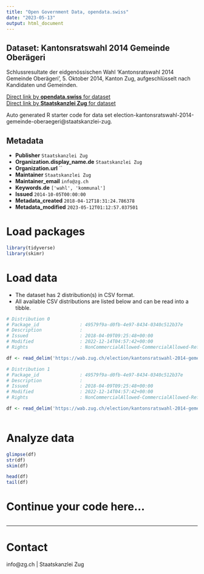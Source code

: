 ```yaml
---
title: "Open Government Data, opendata.swiss"
date: "2023-05-13"
output: html_document
---
```


## Dataset: Kantonsratswahl 2014 Gemeinde Oberägeri

Schlussresultate der eidgenössischen Wahl 'Kantonsratswahl 2014 Gemeinde Oberägeri', 5. Oktober 2014, Kanton Zug, aufgeschlüsselt nach Kandidaten und Gemeinden.

[Direct link by **opendata.swiss** for dataset](https://opendata.swiss/de/dataset/kantonsratswahl-2014-gemeinde-oberageri)<br>
[Direct link by **Staatskanzlei Zug** for dataset](https://wab.zug.ch/election/kantonsratswahl-2014-gemeinde-oberaegeri/data)

Auto generated R starter code for data set election-kantonsratswahl-2014-gemeinde-oberaegeri@staatskanzlei-zug.

## Metadata

- **Publisher** `Staatskanzlei Zug`
- **Organization.display_name.de** `Staatskanzlei Zug`
- **Organization.url** ``
- **Maintainer** `Staatskanzlei Zug`
- **Maintainer_email** `info@zg.ch`
- **Keywords.de** `['wahl', 'kommunal']`
- **Issued** `2014-10-05T00:00:00`
- **Metadata_created** `2018-04-12T18:31:24.786378`
- **Metadata_modified** `2023-05-12T01:12:57.037501`


# Load packages

```r

library(tidyverse)
library(skimr)

```

# Load data

-   The dataset has 2 distribution(s) in CSV format.
-   All available CSV distributions are listed below and can be read into a tibble.

```r

# Distribution 0
# Package_id               : 49579f9a-d0fb-4e97-8434-0340c512b37e
# Description              : 
# Issued                   : 2018-04-09T09:25:48+00:00
# Modified                 : 2022-12-14T04:57:42+00:00
# Rights                   : NonCommercialAllowed-CommercialAllowed-ReferenceRequired

df <- read_delim('https://wab.zug.ch/election/kantonsratswahl-2014-gemeinde-oberaegeri/data-csv')

# Distribution 1
# Package_id               : 49579f9a-d0fb-4e97-8434-0340c512b37e
# Description              : 
# Issued                   : 2018-04-09T09:25:48+00:00
# Modified                 : 2022-12-14T04:57:42+00:00
# Rights                   : NonCommercialAllowed-CommercialAllowed-ReferenceRequired

df <- read_delim('https://wab.zug.ch/election/kantonsratswahl-2014-gemeinde-oberaegeri/data-parties-csv')



```

# Analyze data

```r

glimpse(df)
str(df)
skim(df)

head(df)
tail(df)

```

# Continue your code here...

```r

```

------------------------------------------------------------------------

# Contact

info@zg.ch | Staatskanzlei Zug
